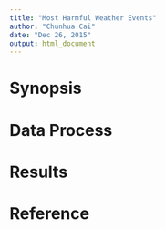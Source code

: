 ---
title: "Most Harmful Weather Events"
author: "Chunhua Cai"
date: "Dec 26, 2015"
output: html_document
---

# Synopsis



# Data Process


# Results


# Reference
